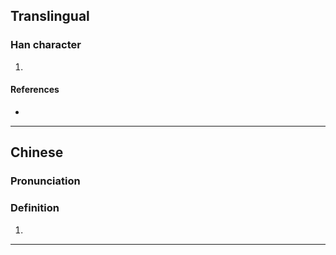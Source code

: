 {{character info/new}}
==Translingual==

===Han character===
{{Han char|rn=64|rad=手|as=10|sn=14|four=|canj=ORQQ|ids=⿱合𢪒}}

# {{defn|Han|sort=手10}}

====References====
* {{Han ref|kx=0448.310|dkj=12534|hdz=31928.020|uh=643B|ud=25659}}

----

==Chinese==

===Pronunciation===
{{zh-pron
|m=nuò,niè
|c=lik1,lok6,nik1,nok6
}}

===Definition===
# {{zh-rfdef}}
----